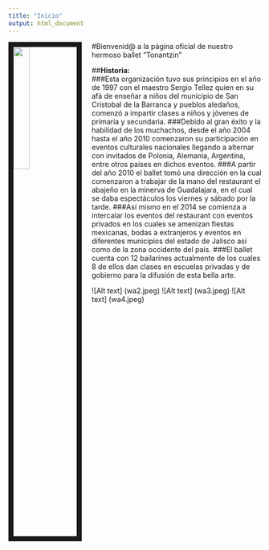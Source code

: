 ```yaml
---
title: "Inicio"
output: html_document
---
```

<img src="wa1.jpeg" style="width:25%; border:10px solid; margin-right: 20px" align="left">


#Bienvenid@ a la página oficial de nuestro hermoso ballet "Tonantzin"  

##**Historia:**  
###Esta organización tuvo sus principios en el año de 1997 con el maestro Sergio Tellez quien en su afá de enseñar a niños del municipio de San Cristobal de la Barranca y pueblos aledaños, comenzó a impartir clases a niños y jóvenes de primaria y secundaria.
###Debido al gran éxito y la habilidad de los muchachos, desde el año 2004 hasta el año 2010 comenzaron su participación en eventos culturales nacionales llegando a alternar con invitados de Polonia, Alemania, Argentina, entre otros países en dichos eventos.
###A partir del año 2010 el ballet tomó una dirección en la cual comenzaron a trabajar de la mano del restaurant el abajeño en la minerva de Guadalajara, en el cual se daba espectáculos los viernes y sábado por la tarde. 
###Así mismo en el 2014 se comienza a intercalar los eventos del restaurant con eventos privados en los cuales se amenizan fiestas mexicanas, bodas a extranjeros y eventos en diferentes municipios del estado de Jalisco así como de la zona occidente del país.
###El ballet cuenta con 12 bailarines actualmente de los cuales 8 de ellos dan clases en escuelas privadas y de gobierno para la difusión de esta bella arte.

![Alt text] (wa2.jpeg)
![Alt text] (wa3.jpeg)
![Alt text] (wa4.jpeg)